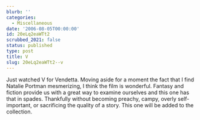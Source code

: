 ```yaml
---
blurb: ''
categories:
  - Miscellaneous
date: '2006-08-05T00:00:00'
id: 20eLq2eaWTt2
scrubbed_2021: false
status: published
type: post
title: V
slug: 20eLq2eaWTt2--v
---
```


Just watched V for Vendetta. Moving aside for a moment the fact
that I find Natalie Portman mesmerizing, I think the film is
wonderful. Fantasy and fiction provide us with a great way to
examine ourselves and this one has that in spades. Thankfully
without becoming preachy, campy, overly self-important, or
sacrificing the quality of a story. This one will be added to the
collection.
